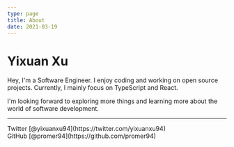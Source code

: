 ```yaml
---
type: page
title: About
date: 2021-03-19
---
```


# Yixuan Xu

Hey, I'm a Software Engineer. I enjoy coding and working on open source projects.
Currently, I mainly focus on TypeScript and React. 

I'm looking forward to exploring more things and learning more about the world of software development.

---

<div>
  Twitter [@yixuanxu94](https://twitter.com/yixuanxu94)
  <br />
  GitHub [@promer94](https://github.com/promer94)
</div>
